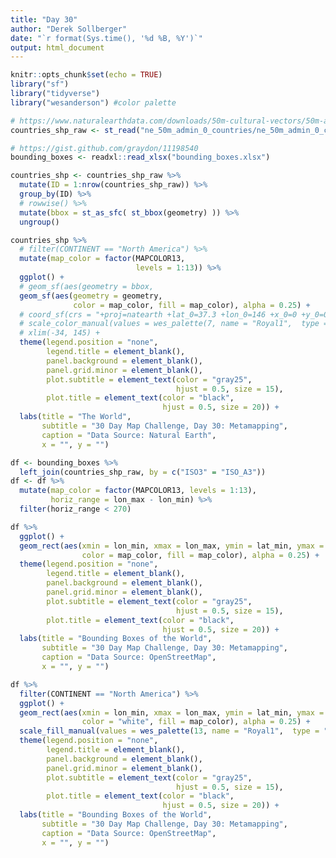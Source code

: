 ```yaml
---
title: "Day 30"
author: "Derek Sollberger"
date: "`r format(Sys.time(), '%d %B, %Y')`"
output: html_document
---
```


```r
knitr::opts_chunk$set(echo = TRUE)
library("sf")
library("tidyverse")
library("wesanderson") #color palette
```

```r
# https://www.naturalearthdata.com/downloads/50m-cultural-vectors/50m-admin-0-countries-2/
countries_shp_raw <- st_read("ne_50m_admin_0_countries/ne_50m_admin_0_countries.shp")

# https://gist.github.com/graydon/11198540
bounding_boxes <- readxl::read_xlsx("bounding_boxes.xlsx")
```

```r
countries_shp <- countries_shp_raw %>%
  mutate(ID = 1:nrow(countries_shp_raw)) %>%
  group_by(ID) %>%
  # rowwise() %>%
  mutate(bbox = st_as_sfc( st_bbox(geometry) )) %>%
  ungroup()
```


```r
countries_shp %>%
  # filter(CONTINENT == "North America") %>%
  mutate(map_color = factor(MAPCOLOR13,
                            levels = 1:13)) %>%
  ggplot() +
  # geom_sf(aes(geometry = bbox,
  geom_sf(aes(geometry = geometry,
              color = map_color, fill = map_color), alpha = 0.25) +
  # coord_sf(crs = "+proj=natearth +lat_0=37.3 +lon_0=146 +x_0=0 +y_0=0 +ellps=GRS80 +units=m +no_defs") +
  # scale_color_manual(values = wes_palette(7, name = "Royal1",  type = "continuous")) +
  # xlim(-34, 145) +
  theme(legend.position = "none",
        legend.title = element_blank(),
        panel.background = element_blank(),
        panel.grid.minor = element_blank(),
        plot.subtitle = element_text(color = "gray25", 
                                     hjust = 0.5, size = 15),
        plot.title = element_text(color = "black", 
                                  hjust = 0.5, size = 20)) + 
  labs(title = "The World",
       subtitle = "30 Day Map Challenge, Day 30: Metamapping",
       caption = "Data Source: Natural Earth",
       x = "", y = "")

```

```r
df <- bounding_boxes %>%
  left_join(countries_shp_raw, by = c("ISO3" = "ISO_A3"))
df <- df %>%
  mutate(map_color = factor(MAPCOLOR13, levels = 1:13),
         horiz_range = lon_max - lon_min) %>%
  filter(horiz_range < 270)
```

```r
df %>%
  ggplot() +
  geom_rect(aes(xmin = lon_min, xmax = lon_max, ymin = lat_min, ymax = lat_max, 
                color = map_color, fill = map_color), alpha = 0.25) +
  theme(legend.position = "none",
        legend.title = element_blank(),
        panel.background = element_blank(),
        panel.grid.minor = element_blank(),
        plot.subtitle = element_text(color = "gray25", 
                                     hjust = 0.5, size = 15),
        plot.title = element_text(color = "black", 
                                  hjust = 0.5, size = 20)) + 
  labs(title = "Bounding Boxes of the World",
       subtitle = "30 Day Map Challenge, Day 30: Metamapping",
       caption = "Data Source: OpenStreetMap",
       x = "", y = "")
```

```r
df %>%
  filter(CONTINENT == "North America") %>%
  ggplot() +
  geom_rect(aes(xmin = lon_min, xmax = lon_max, ymin = lat_min, ymax = lat_max, 
                color = "white", fill = map_color), alpha = 0.25) +
  scale_fill_manual(values = wes_palette(13, name = "Royal1",  type = "continuous")) +
  theme(legend.position = "none",
        legend.title = element_blank(),
        panel.background = element_blank(),
        panel.grid.minor = element_blank(),
        plot.subtitle = element_text(color = "gray25", 
                                     hjust = 0.5, size = 15),
        plot.title = element_text(color = "black", 
                                  hjust = 0.5, size = 20)) + 
  labs(title = "Bounding Boxes of the World",
       subtitle = "30 Day Map Challenge, Day 30: Metamapping",
       caption = "Data Source: OpenStreetMap",
       x = "", y = "")
```

